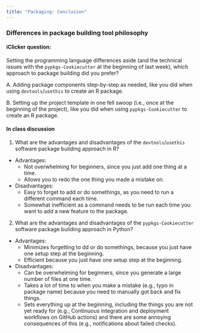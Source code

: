 ```yaml
---
title: "Packaging: Conclusion"
---
```



### Differences in package building tool philosophy

#### iClicker question:

Setting the programming language differences aside (and the technical issues with the `pypkgs-Cookiecutter` at the beginning of last week), which approach to package building did you prefer?

A. Adding package components step-by-step as needed, like you did when using `devtools`/`usethis` to create an R package.

B. Setting up the project template in one fell swoop (i.e., once at the beginning of the project), like you did when using `pypkgs-Cookiecutter` to create an R package.

#### In class discussion

1. What are the advantages and disadvantages of the `devtools`/`usethis` software package building approach in R?

  - Advantages:
    - Not overwhelming for beginners, since you just add one thing at a time.
    - Allows you to redo the one thing you made a mistake on.

  - Disadvantages:
    - Easy to forget to add or do somethings, as you need to run a different command each time.
    - Somewhat inefficient as a command needs to be run each time you want to add a new feature to the package.

2. What are the advantages and disadvantages of the `pypkgs-Cookiecutter` software package building approach in Python?

  - Advantages:
    - Minimizes forgetting to dd or do somethings, because you just have one setup step at the beginning.
    - Efficient because you just have one setup step at the beginning.

  - Disadvantages:
    - Can be overwhelming for beginners, since you generate a large number of files at one time.
    - Takes a lot of time to when you make a mistake (e.g., typo in package name) because you need to manually got back and fix things.
    - Sets everything up at the beginning, including the things you are not yet ready for (e.g., Continuous integration and deployment workflows on GitHub actions) and there are some annoying consequences of this (e.g., notifications about failed checks).
